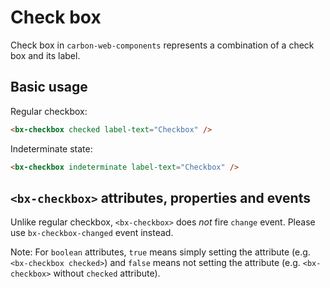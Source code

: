 
# Check box

Check box in `carbon-web-components` represents a combination of a check box and its label.

<Preview withToolbar>
  <Story id="components-checkbox--default-story" height="160px" />
</Preview>

## Basic usage

Regular checkbox:

```html
<bx-checkbox checked label-text="Checkbox" />
```

Indeterminate state:

```html
<bx-checkbox indeterminate label-text="Checkbox" />
```

## `<bx-checkbox>` attributes, properties and events

Unlike regular checkbox, `<bx-checkbox>` does _not_ fire `change` event. Please use `bx-checkbox-changed` event instead.

Note: For `boolean` attributes, `true` means simply setting the attribute (e.g. `<bx-checkbox checked>`) and `false` means not setting the attribute (e.g. `<bx-checkbox>` without `checked` attribute).

<Props of="bx-checkbox" />
